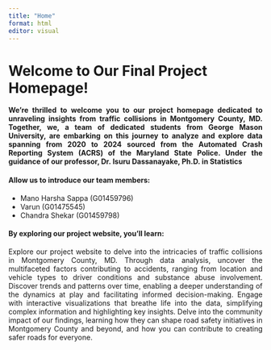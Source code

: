 ```yaml
---
title: "Home"
format: html
editor: visual
---
```


# **Welcome to Our Final Project Homepage!**

::: {style="text-align:justify"}
**We're thrilled to welcome you to our project homepage dedicated to unraveling insights from traffic collisions in Montgomery County, MD. Together, we, a team of dedicated students from George Mason University, are embarking on this journey to analyze and explore data spanning from 2020 to 2024 sourced from the Automated Crash Reporting System (ACRS) of the Maryland State Police. Under the guidance of our professor, Dr. Isuru Dassanayake, Ph.D. in Statistics**
:::

#### Allow us to introduce our team members:

-   Mano Harsha Sappa (G01459796)
-   Varun (G01475545)
-   Chandra Shekar (G01459798)

#### By exploring our project website, you'll learn:

::: {style="text-align:justify"}
Explore our project website to delve into the intricacies of traffic collisions in Montgomery County, MD. Through data analysis, uncover the multifaceted factors contributing to accidents, ranging from location and vehicle types to driver conditions and substance abuse involvement. Discover trends and patterns over time, enabling a deeper understanding of the dynamics at play and facilitating informed decision-making. Engage with interactive visualizations that breathe life into the data, simplifying complex information and highlighting key insights. Delve into the community impact of our findings, learning how they can shape road safety initiatives in Montgomery County and beyond, and how you can contribute to creating safer roads for everyone.
:::
